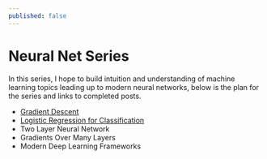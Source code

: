 ```yaml
---
published: false
---
```


# Neural Net Series

In this series, I hope to build intuition and understanding of machine learning topics leading up to modern neural networks, below is the plan for the series and links to completed posts.

- [Gradient Descent](/blog/neural-net-gradient-descent/)
- [Logistic Regression for Classification](/blog/neural-net-logistic-regression/)
- Two Layer Neural Network
- Gradients Over Many Layers
- Modern Deep Learning Frameworks